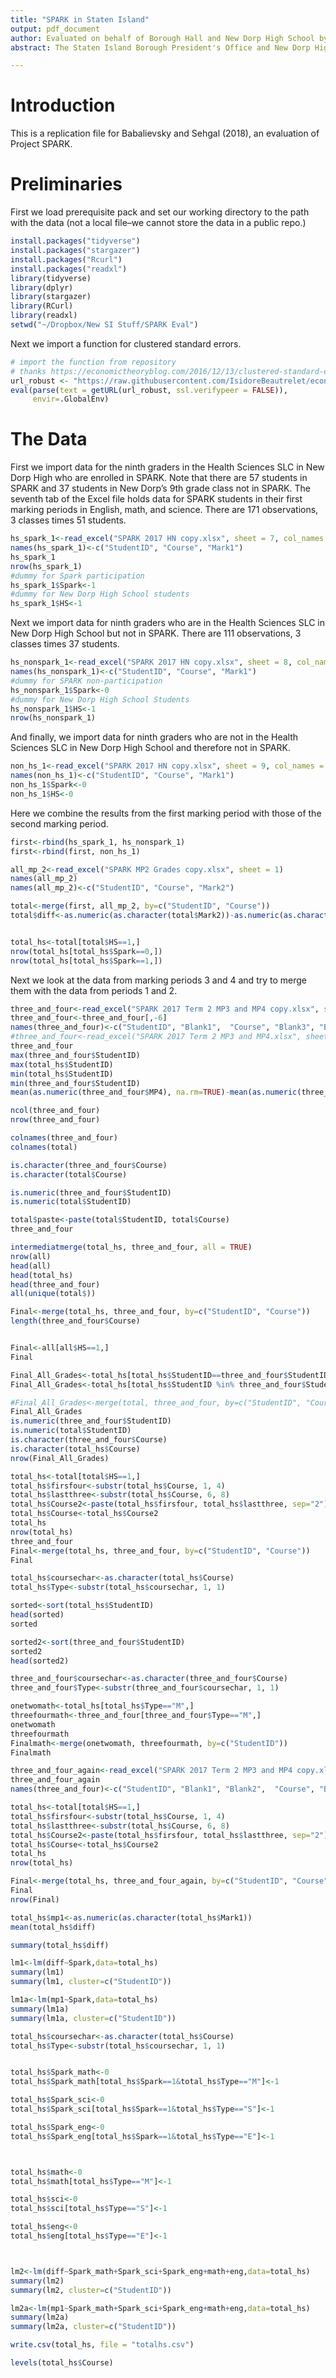 ```yaml
---
title: "SPARK in Staten Island"
output: pdf_document
author: Evaluated on behalf of Borough Hall and New Dorp High School by Fil Babalievsky and Atishay Sehgal
abstract: The Staten Island Borough President's Office and New Dorp High School, advised by Dr. John Ratey, have begun an evaluation of the effects of intense aerobic exercise on academic achievement.

---
```


# Introduction

This is a replication file for Babalievsky and Sehgal (2018), an evaluation of Project SPARK.

# Preliminaries

First we load prerequisite pack and set our working directory to the path with the data (not a local file--we cannot store the data in a public repo.)

```r
install.packages("tidyverse")
install.packages("stargazer")
install.packages("Rcurl")
install.packages("readxl")
library(tidyverse)
library(dplyr)
library(stargazer)
library(RCurl)
library(readxl)
setwd("~/Dropbox/New SI Stuff/SPARK Eval")
```

Next we import a function for clustered standard errors.

```r
# import the function from repository
# thanks https://economictheoryblog.com/2016/12/13/clustered-standard-errors-in-r/
url_robust <- "https://raw.githubusercontent.com/IsidoreBeautrelet/economictheoryblog/master/robust_summary.R"
eval(parse(text = getURL(url_robust, ssl.verifypeer = FALSE)),
     envir=.GlobalEnv)
```

# The Data

First we import data for the ninth graders in the Health Sciences SLC in New Dorp High who are enrolled in SPARK. Note that there are 57 students in SPARK and 37 students in New Dorp's 9th grade class not in SPARK. The seventh tab of the Excel file holds data for SPARK students in their first marking periods in English, math, and science. There are 171 observations, 3 classes times 51 students.

```r
hs_spark_1<-read_excel("SPARK 2017 HN copy.xlsx", sheet = 7, col_names = FALSE)
names(hs_spark_1)<-c("StudentID", "Course", "Mark1")
hs_spark_1
nrow(hs_spark_1)
#dummy for Spark participation
hs_spark_1$Spark<-1
#dummy for New Dorp High School students
hs_spark_1$HS<-1
```

Next we import data for ninth graders who are in the Health Sciences SLC in New Dorp High School but not in SPARK. There are 111 observations, 3 classes times 37 students.

```r
hs_nonspark_1<-read_excel("SPARK 2017 HN copy.xlsx", sheet = 8, col_names = FALSE)
names(hs_nonspark_1)<-c("StudentID", "Course", "Mark1")
#dummy for SPARK non-participation
hs_nonspark_1$Spark<-0
#dummy for New Dorp High School Students
hs_nonspark_1$HS<-1
nrow(hs_nonspark_1)
```

And finally, we import data for ninth graders who are not in the Health Sciences SLC in New Dorp High School and therefore not in SPARK.

```r
non_hs_1<-read_excel("SPARK 2017 HN copy.xlsx", sheet = 9, col_names = FALSE)
names(non_hs_1)<-c("StudentID", "Course", "Mark1")
non_hs_1$Spark<-0
non_hs_1$HS<-0
```

Here we combine the results from the first marking period with those of the second marking period.

```r
first<-rbind(hs_spark_1, hs_nonspark_1)
first<-rbind(first, non_hs_1)

all_mp_2<-read_excel("SPARK MP2 Grades copy.xlsx", sheet = 1)
names(all_mp_2)
names(all_mp_2)<-c("StudentID", "Course", "Mark2")

total<-merge(first, all_mp_2, by=c("StudentID", "Course"))
total$diff<-as.numeric(as.character(total$Mark2))-as.numeric(as.character(total$Mark1))


total_hs<-total[total$HS==1,]
nrow(total_hs[total_hs$Spark==0,])
nrow(total_hs[total_hs$Spark==1,])

```


Next we look at the data from marking periods 3 and 4 and try to merge them with the data from periods 1 and 2.

```r
three_and_four<-read_excel("SPARK 2017 Term 2 MP3 and MP4 copy.xlsx", sheet = 2)
three_and_four<-three_and_four[,-6]
names(three_and_four)<-c("StudentID", "Blank1",  "Course", "Blank3", "Blank4", "Blank5", "MP3", "MP4", "Final")
#three_and_four<-read_excel("SPARK 2017 Term 2 MP3 and MP4.xlsx", sheet = 1, col_names = TRUE)
three_and_four
max(three_and_four$StudentID)
max(total_hs$StudentID)
min(total_hs$StudentID)
min(three_and_four$StudentID)
mean(as.numeric(three_and_four$MP4), na.rm=TRUE)-mean(as.numeric(three_and_four$MP3), na.rm=TRUE)

ncol(three_and_four)
nrow(three_and_four)

colnames(three_and_four)
colnames(total)

is.character(three_and_four$Course)
is.character(total$Course)

is.numeric(three_and_four$StudentID)
is.numeric(total$StudentID)

total$paste<-paste(total$StudentID, total$Course)
three_and_four

intermediatmerge(total_hs, three_and_four, all = TRUE)
nrow(all)
head(all)
head(total_hs)
head(three_and_four)
all(unique(total$))

Final<-merge(total_hs, three_and_four, by=c("StudentID", "Course"))
length(three_and_four$Course)


Final<-all[all$HS==1,]
Final

Final_All_Grades<-total_hs[total_hs$StudentID==three_and_four$StudentID,]
Final_All_Grades<-total_hs[total_hs$StudentID %in% three_and_four$StudentID, ]

#Final_All_Grades<-merge(total, three_and_four, by=c("StudentID", "Course"))
Final_All_Grades
is.numeric(three_and_four$StudentID)
is.numeric(total$StudentID)
is.character(three_and_four$Course)
is.character(total_hs$Course)
nrow(Final_All_Grades)

total_hs<-total[total$HS==1,]
total_hs$firsfour<-substr(total_hs$Course, 1, 4)
total_hs$lastthree<-substr(total_hs$Course, 6, 8)
total_hs$Course2<-paste(total_hs$firsfour, total_hs$lastthree, sep="2")
total_hs$Course<-total_hs$Course2
total_hs
nrow(total_hs)
three_and_four
Final<-merge(total_hs, three_and_four, by=c("StudentID", "Course"))
Final
```

```r
total_hs$coursechar<-as.character(total_hs$Course)
total_hs$Type<-substr(total_hs$coursechar, 1, 1)

sorted<-sort(total_hs$StudentID)
head(sorted)
sorted

sorted2<-sort(three_and_four$StudentID)
sorted2
head(sorted2)

three_and_four$coursechar<-as.character(three_and_four$Course)
three_and_four$Type<-substr(three_and_four$coursechar, 1, 1)

onetwomath<-total_hs[total_hs$Type=="M",]
threefourmath<-three_and_four[three_and_four$Type=="M",]
onetwomath
threefourmath
Finalmath<-merge(onetwomath, threefourmath, by=c("StudentID"))
Finalmath

```


```r
three_and_four_again<-read_excel("SPARK 2017 Term 2 MP3 and MP4 copy.xlsx", sheet = 1)
three_and_four_again
names(three_and_four)<-c("StudentID", "Blank1", "Blank2",  "Course", "Blank3", "Blank4", "Blank5", "Blank6", "MP3", "MP4", "Final")

total_hs<-total[total$HS==1,]
total_hs$firsfour<-substr(total_hs$Course, 1, 4)
total_hs$lastthree<-substr(total_hs$Course, 6, 8)
total_hs$Course2<-paste(total_hs$firsfour, total_hs$lastthree, sep="2")
total_hs$Course<-total_hs$Course2
total_hs
nrow(total_hs)

Final<-merge(total_hs, three_and_four_again, by=c("StudentID", "Course"))
Final
nrow(Final)

```


```r

total_hs$mp1<-as.numeric(as.character(total_hs$Mark1))
mean(total_hs$diff)

summary(total_hs$diff)

lm1<-lm(diff~Spark,data=total_hs)
summary(lm1)
summary(lm1, cluster=c("StudentID"))

lm1a<-lm(mp1~Spark,data=total_hs)
summary(lm1a)
summary(lm1a, cluster=c("StudentID"))

total_hs$coursechar<-as.character(total_hs$Course)
total_hs$Type<-substr(total_hs$coursechar, 1, 1)


total_hs$Spark_math<-0
total_hs$Spark_math[total_hs$Spark==1&total_hs$Type=="M"]<-1

total_hs$Spark_sci<-0
total_hs$Spark_sci[total_hs$Spark==1&total_hs$Type=="S"]<-1

total_hs$Spark_eng<-0
total_hs$Spark_eng[total_hs$Spark==1&total_hs$Type=="E"]<-1



total_hs$math<-0
total_hs$math[total_hs$Type=="M"]<-1

total_hs$sci<-0
total_hs$sci[total_hs$Type=="S"]<-1

total_hs$eng<-0
total_hs$eng[total_hs$Type=="E"]<-1



lm2<-lm(diff~Spark_math+Spark_sci+Spark_eng+math+eng,data=total_hs)
summary(lm2)
summary(lm2, cluster=c("StudentID"))

lm2a<-lm(mp1~Spark_math+Spark_sci+Spark_eng+math+eng,data=total_hs)
summary(lm2a)
summary(lm2a, cluster=c("StudentID"))

write.csv(total_hs, file = "totalhs.csv")

levels(total_hs$Course)

```
